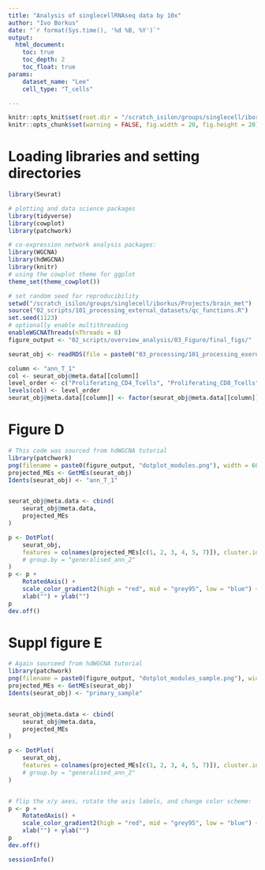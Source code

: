 ```yaml
---
title: "Analysis of singlecellRNAseq data by 10x"
author: "Ivo Borkus"
date: "`r format(Sys.time(), '%d %B, %Y')`"
output:  
  html_document:
    toc: true
    toc_depth: 2
    toc_float: true
params:
    dataset_name: "Lee"
    cell_type: "T_cells"

---
```

```r
knitr::opts_knit$set(root.dir = "/scratch_isilon/groups/singlecell/iborkus/Projects/brain_met") # nolint
knitr::opts_chunk$set(warning = FALSE, fig.width = 20, fig.height = 20)
```


# Loading libraries and setting directories
```R
library(Seurat)

# plotting and data science packages
library(tidyverse)
library(cowplot)
library(patchwork)

# co-expression network analysis packages:
library(WGCNA)
library(hdWGCNA)
library(knitr)
# using the cowplot theme for ggplot
theme_set(theme_cowplot())

# set random seed for reproducibility
setwd("/scratch_isilon/groups/singlecell/iborkus/Projects/brain_met")
source("02_scripts/101_processing_external_datasets/qc_functions.R")
set.seed(1123)
# optionally enable multithreading
enableWGCNAThreads(nThreads = 8)
figure_output <- "02_scripts/overview_analysis/03_Figure/final_figs/"
```



```R
seurat_obj <- readRDS(file = paste0("03_processing/101_processing_exernal/data/optimising_hdWGCNA/Inhous_hvf_5000_nnp_25_max_shared_10_seurat_processed_final_annotated.rds"))
```

```R
column <- "ann_T_1"
col <- seurat_obj@meta.data[[column]]
level_order <- c("Proliferating_CD4_Tcells", "Proliferating_CD8_Tcells", "Naive_Tcells", "Effector_memory_CD8_Tcells", "Effector_CD8_Tcells", "Exhausted_CD8_Tcells", "Texterm_CD8", "Regulatory_Tcells", "Helper_Tcells", "Active_Tcells", "IFN_response_Tcells", "NK", "GD_NKT_CD8_Tcells")
levels(col) <- level_order
seurat_obj@meta.data[[column]] <- factor(seurat_obj@meta.data[[column]], levels = level_order)
```

# Figure D
```R
# This code was sourced from hdWGCNA tutorial
library(patchwork)
png(filename = paste0(figure_output, "dotplot_modules.png"), width = 600, height = 700)
projected_MEs <- GetMEs(seurat_obj)
Idents(seurat_obj) <- "ann_T_1"


seurat_obj@meta.data <- cbind(
    seurat_obj@meta.data,
    projected_MEs
)

p <- DotPlot(
    seurat_obj,
    features = colnames(projected_MEs[c(1, 2, 3, 4, 5, 7)]), cluster.idents = T # ,
    # group.by = "generalised_ann_2"
)
p <- p +
    RotatedAxis() +
    scale_color_gradient2(high = "red", mid = "grey95", low = "blue") +
    xlab("") + ylab("")
p
dev.off()
```


# Suppl figure E

```R
# Again sourceed from hdWGCNA tutorial
library(patchwork)
png(filename = paste0(figure_output, "dotplot_modules_sample.png"), width = 600, height = 700)
projected_MEs <- GetMEs(seurat_obj)
Idents(seurat_obj) <- "primary_sample"


seurat_obj@meta.data <- cbind(
    seurat_obj@meta.data,
    projected_MEs
)

p <- DotPlot(
    seurat_obj,
    features = colnames(projected_MEs[c(1, 2, 3, 4, 5, 7)]), cluster.idents = T # ,
    # group.by = "generalised_ann_2"
)


# flip the x/y axes, rotate the axis labels, and change color scheme:
p <- p +
    RotatedAxis() +
    scale_color_gradient2(high = "red", mid = "grey95", low = "blue") +
    xlab("") + ylab("")
p
dev.off()
```

```R
sessionInfo()
```